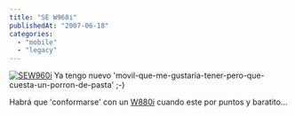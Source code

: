 ```yaml
---
title: "SE W960i"
publishedAt: "2007-06-18"
categories: 
  - "mobile"
  - "legacy"
---
```


[![SEW960i](http://xataka.com/images/2007/06/sew960.jpg)](http://www.sonyericsson.com/spg.jsp?cc=es&lc=es&ver=4000&template=pip1&zone=pp&pid=10908) Ya tengo nuevo 'movil-que-me-gustaria-tener-pero-que-cuesta-un-porron-de-pasta' ;-)

Habrá que 'conformarse' con un [W880i](http://www.sonyericsson.com/spg.jsp?cc=es&lc=es&ver=4000&template=pip1&zone=pp&pid=10653) cuando este por puntos y baratito...
